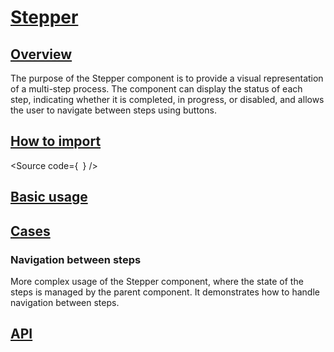 

<Meta of={Stories} />

# [Stepper](#stepper)

## [Overview](#overview)

The purpose of the Stepper component is to provide a visual representation of a multi-step process.
The component can display the status of each step, indicating whether it is completed, in progress, or disabled, and allows the user to navigate between steps using buttons.

## [How to import](#how-to-import)

<Source
  code={`
`}
/>

## [Basic usage](#basic-usage)

<Canvas of={Stories.Base} />

## [Cases](#cases)

### Navigation between steps

More complex usage of the Stepper component, where the state of the steps is managed by the parent component.
It demonstrates how to handle navigation between steps.

<Canvas of={CaseStories.WithNavigation} />

## [API](#api)

<ArgTypes of={Stories} />
